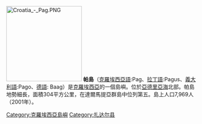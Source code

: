 [[File:Croatia_-_Pag.PNG|200px]]
{{coord|44|29|N|14|58|E|display=title}}
'''帕島'''（[[克羅埃西亞語|克羅埃西亞語]]:Pag、[[拉丁語|拉丁語]]:Pagus、[[義大利語|義大利語]]:Pago、[[德語|德語]]: Baag）是[[克羅埃西亞|克羅埃西亞]]的一個島嶼。位於[[亞德里亞海|亞德里亞海]]北部。帕島地勢細長，面積304平方公里，在達爾馬提亞群島中位列第五。島上人口7,969人（2001年）。

{{克罗地亚有人居住岛屿}}

[[Category:克羅埃西亞島嶼|Category:克羅埃西亞島嶼]]
[[Category:扎达尔县|Category:扎达尔县]]